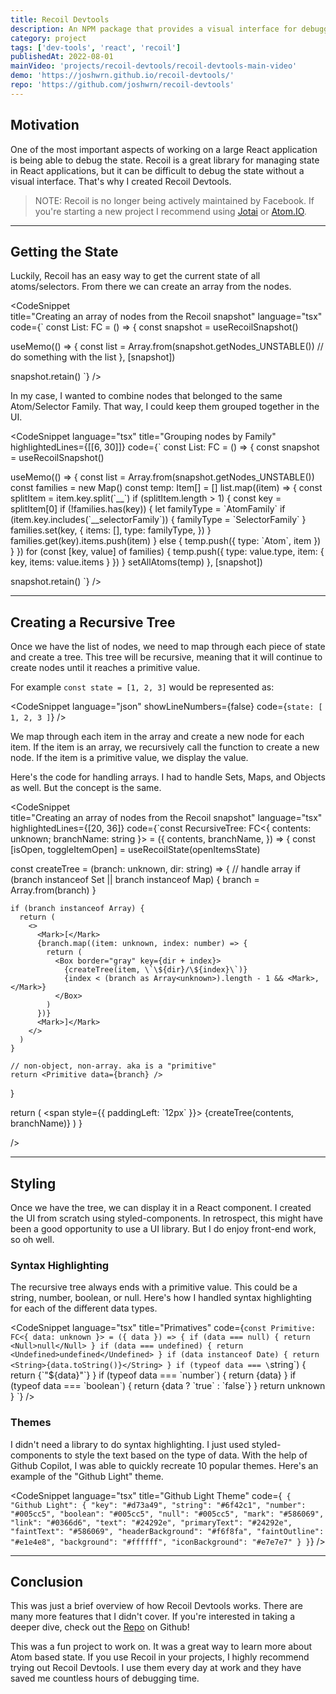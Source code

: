 ```yaml
---
title: Recoil Devtools
description: An NPM package that provides a visual interface for debugging Recoil state in React applications.
category: project
tags: ['dev-tools', 'react', 'recoil']
publishedAt: 2022-08-01
mainVideo: 'projects/recoil-devtools/recoil-devtools-main-video'
demo: 'https://joshwrn.github.io/recoil-devtools/'
repo: 'https://github.com/joshwrn/recoil-devtools'
---
```


## Motivation

One of the most important aspects of working on a large React application is being able to debug the state. Recoil is a great library for managing state in React applications, but it can be difficult to debug the state without a visual interface. That's why I created Recoil Devtools.

> NOTE: Recoil is no longer being actively maintained by Facebook. If you're starting a new project I recommend using [Jotai](https://jotai.org/) or [Atom.IO](https://atom.io.fyi/).

---

## Getting the State

Luckily, Recoil has an easy way to get the current state of all atoms/selectors. From there we can create an array from the nodes.

<CodeSnippet  
title="Creating an array of nodes from the Recoil snapshot"
language="tsx"
code={`
const List: FC = () => {
  const snapshot = useRecoilSnapshot()

  useMemo(() => {
    const list = Array.from(snapshot.getNodes_UNSTABLE())
    // do something with the list
  }, [snapshot])

  snapshot.retain()
`}
  />

In my case, I wanted to combine nodes that belonged to the same Atom/Selector Family. That way, I could keep them grouped together in the UI.

<CodeSnippet
language="tsx"
title="Grouping nodes by Family"
highlightedLines={[[6, 30]]}
code={`
const List: FC = () => {
  const snapshot = useRecoilSnapshot()

  useMemo(() => {
    const list = Array.from(snapshot.getNodes_UNSTABLE())
    const families = new Map()
    const temp: Item[] = []
    list.map((item) => {
      const splitItem = item.key.split(\`__\`)
      if (splitItem.length > 1) {
        const key = splitItem[0]
        if (!families.has(key)) {
          let familyType = \`AtomFamily\`
          if (item.key.includes(\`__selectorFamily\`)) {
            familyType = \`SelectorFamily\`
          }
          families.set(key, {
            items: [],
            type: familyType,
          })
        }
        families.get(key).items.push(item)
      } else {
        temp.push({ type: \`Atom\`, item })
      }
    })
    for (const [key, value] of families) {
      temp.push({ type: value.type, item: { key, items: value.items } })
    }
    setAllAtoms(temp)
  }, [snapshot])

  snapshot.retain()
`}
/>

---

## Creating a Recursive Tree

Once we have the list of nodes, we need to map through each piece of state and create a tree. This tree will be recursive, meaning that it will continue to create nodes until it reaches a primitive value.

For example `const state = [1, 2, 3]` would be represented as: 

<CodeSnippet
language="json"
showLineNumbers={false}
code={`state: [
    1,
    2,
    3
]`}
/>

We map through each item in the array and create a new node for each item. If the item is an array, we recursively call the function to create a new node. If the item is a primitive value, we display the value.

Here's the code for handling arrays. I had to handle Sets, Maps, and Objects as well. But the concept is the same.

<CodeSnippet  
title="Creating an array of nodes from the Recoil snapshot"
language="tsx"
highlightedLines={[20, 36]}
code={`const RecursiveTree: FC<{ contents: unknown; branchName: string }> = ({
  contents,
  branchName,
}) => {
  const [isOpen, toggleItemOpen] = useRecoilState(openItemsState)

  const createTree = (branch: unknown, dir: string) => {
    // handle array
    if (branch instanceof Set || branch instanceof Map) {
      branch = Array.from(branch)
    }

    if (branch instanceof Array) {
      return (
        <>
          <Mark>[</Mark>
          {branch.map((item: unknown, index: number) => {
            return (
              <Box border="gray" key={dir + index}>
                {createTree(item, \`\${dir}/\${index}\`)}
                {index < (branch as Array<unknown>).length - 1 && <Mark>,</Mark>}
              </Box>
            )
          })}
          <Mark>]</Mark>
        </>
      )
    }

    // non-object, non-array. aka is a "primitive"
    return <Primitive data={branch} />
  }

  return (
    <span style={{ paddingLeft: \`12px\` }}>
      {createTree(contents, branchName)}
    </span>
  )
}

  />

---

## Styling

Once we have the tree, we can display it in a React component. I created the UI from scratch using styled-components. In retrospect, this might have been a good opportunity to use a UI library. But I do enjoy front-end work, so oh well.

### Syntax Highlighting

The recursive tree always ends with a primitive value. This could be a string, number, boolean, or null. Here's how I handled syntax highlighting for each of the different data types.

<CodeSnippet
language="tsx"
title="Primatives"
code={`const Primitive: FC<{ data: unknown }> = ({ data }) => {
  if (data === null) {
    return <Null>null</Null>
  }
  if (data === undefined) {
    return <Undefined>undefined</Undefined>
  }
  if (data instanceof Date) {
    return <String>{data.toString()}</String>
  }
  if (typeof data === \`string\`) {
    return <String>{\`"\${data}"\`}</String>
  }
  if (typeof data === \`number\`) {
    return <Number>{data}</Number>
  }
  if (typeof data === \`boolean\`) {
    return <Boolean>{data ? \`true\` : \`false\`}</Boolean>
  }
  return <Text>unknown</Text>
}
`}
/>

### Themes

I didn't need a library to do syntax highlighting. I just used styled-components to style the text based on the type of data. With the help of Github Copilot, I was able to quickly recreate 10 popular themes. Here's an example of the "Github Light" theme.

<CodeSnippet
language="tsx"
title="Github Light Theme"
code={`
{
  "Github Light": {
    "key": "#d73a49",
    "string": "#6f42c1",
    "number": "#005cc5",
    "boolean": "#005cc5",
    "null": "#005cc5",
    "mark": "#586069",
    "link": "#0366d6",
    "text": "#24292e",
    "primaryText": "#24292e",
    "faintText": "#586069",
    "headerBackground": "#f6f8fa",
    "faintOutline": "#e1e4e8",
    "background": "#ffffff",
    "iconBackground": "#e7e7e7"
  }
}`}
/>

---

## Conclusion
This was just a brief overview of how Recoil Devtools works. There are many more features that I didn't cover. If you're interested in taking a deeper dive, check out the [Repo](https://github.com/joshwrn/recoil-devtools/) on Github!

This was a fun project to work on. It was a great way to learn more about Atom based state. If you use Recoil in your projects, I highly recommend trying out Recoil Devtools. I use them every day at work and they have saved me countless hours of debugging time.


